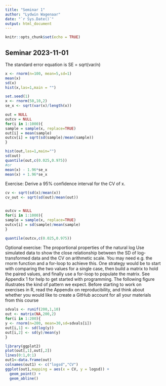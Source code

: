 ```yaml
---
title: "Seminar 1"
author: "Lydwin Wagenaar"
date: "`r Sys.Date()`"
output: html_document
---
```


```r
knitr::opts_chunk$set(echo = TRUE)
```

## Seminar 2023-11-01

The standard error equation is 
SE = sqrt(var/n)
```r
x <- rnorm(n=100, mean=5,sd=1)
mean(x)
sd(x)
hist(x,las=1,main = "")

set.seed(1)
x <- rnorm(50,10,2)
se_x <- sqrt(var(x)/length(x))

out = NULL
outcv = NULL
for(i in 1:1000){
sample = sample(x, replace=TRUE)
out[i] = mean(sample)
outcv[i] = sqrt(sd(sample)/mean(sample))
}

hist(out,las=1,main="")
sd(out)
quantile(out,c(0.025,0.975))
#or
mean(x) - 1.96*se_x
mean(x) + 1.96*se_x
```
Exercise: Derive a 95% confidence interval for the CV of x.

```r
cv <- sqrt(sd(x)/mean(x))
cv_out <- sqrt(sd(out)/mean(out))


outcv = NULL
for(i in 1:1000){
sample = sample(x, replace=TRUE)
outcv[i] = sd(sample)/mean(sample)
}

quantile(outcv,c(0.025,0.975))

```

Optional exercise: The proportional properties of the natural log
Use simulated data to show the close relationship between the SD of log-transformed data and the CV on
arithmetic scale. You may need e.g. the rnorm function and a for-loop to achieve this. One strategy would
be to start with comparing the two values for a single case, then build a matrix to hold the paired values,
and finally use a for-loop to populate the matrix. See Appendix 1 for help to get started with programming.
The following figure illustrates the kind of pattern we expect.
Before starting to work on exercises in R, read the Appendix on reproducibility, and think about whether
you would like to create a GitHub account for all your materials from this course

```r

sdvals <- runif(200,1,10)
out <- matrix(NA,200,2)
for(i in 1:200){
y <- rnorm(n=200, mean=30,sd=sdvals[i])
out[i,1] <- sd(log(y))
out[i,2] <- sd(y)/mean(y)
}

library(ggplot2)
plot(out[,1],out[,2]) 
lines(0:1,0:1)
out1<-data.frame(out)
colnames(out1) <- c("logsd","CV")
ggplot(out1,mapping = aes(x = CV, y = logsd)) +
  geom_point() +
  geom_abline()
```


